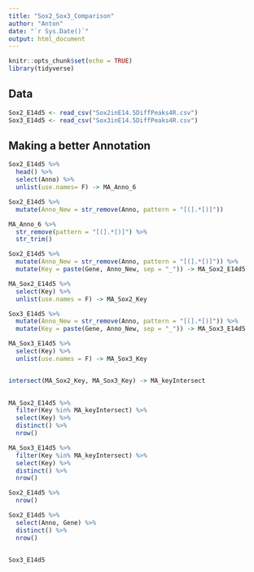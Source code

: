 ```yaml
---
title: "Sox2_Sox3_Comparison"
author: "Anton"
date: "`r Sys.Date()`"
output: html_document
---
```


```r
knitr::opts_chunk$set(echo = TRUE)
library(tidyverse)
```

## Data  
```r
Sox2_E14d5 <- read_csv("Sox2inE14.5DiffPeaks4R.csv")
Sox3_E14d5 <- read_csv("Sox3inE14.5DiffPeaks4R.csv")
```
## Making a better Annotation
```r

Sox2_E14d5 %>%
  head() %>%
  select(Anno) %>%
  unlist(use.names= F) -> MA_Anno_6

Sox2_E14d5 %>%
  mutate(Anno_New = str_remove(Anno, pattern = "[(].*[)]"))

MA_Anno_6 %>%
  str_remove(pattern = "[(].*[)]") %>%
  str_trim()

```
```r
Sox2_E14d5 %>%
  mutate(Anno_New = str_remove(Anno, pattern = "[(].*[)]")) %>%
  mutate(Key = paste(Gene, Anno_New, sep = "_")) -> MA_Sox2_E14d5

MA_Sox2_E14d5 %>%
  select(Key) %>%
  unlist(use.names = F) -> MA_Sox2_Key

Sox3_E14d5 %>%
  mutate(Anno_New = str_remove(Anno, pattern = "[(].*[)]")) %>%
  mutate(Key = paste(Gene, Anno_New, sep = "_")) -> MA_Sox3_E14d5

MA_Sox3_E14d5 %>%
  select(Key) %>%
  unlist(use.names = F) -> MA_Sox3_Key


intersect(MA_Sox2_Key, MA_Sox3_Key) -> MA_keyIntersect
  

```



```r
MA_Sox2_E14d5 %>%
  filter(Key %in% MA_keyIntersect) %>%
  select(Key) %>%
  distinct() %>%
  nrow()

MA_Sox3_E14d5 %>%
  filter(Key %in% MA_keyIntersect) %>%
  select(Key) %>%
  distinct() %>%
  nrow()


```
```r

Sox2_E14d5 %>%
  nrow()

Sox2_E14d5 %>%
  select(Anno, Gene) %>%
  distinct() %>%
  nrow()


Sox3_E14d5
```

